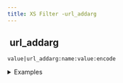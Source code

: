 ```yaml
---
title: XS Filter -url_addarg
---
```


## <img src="../assets/docuBadge (11).png" alt="" data-size="line"> url\_addarg <a href="#xsurl_addarg" id="xsurl_addarg"></a>

`value|url_addarg:name:value:encode`

<details>

<summary>Examples</summary>

```javascript
"https://example.com"|url_addarg:"page":"2":true    // Returns "https://example.com?page=2"
"https://example.com?x=1"|url_addarg:"y":"2":true   // Returns "https://example.com?x=1&y=2"
```

</details>
